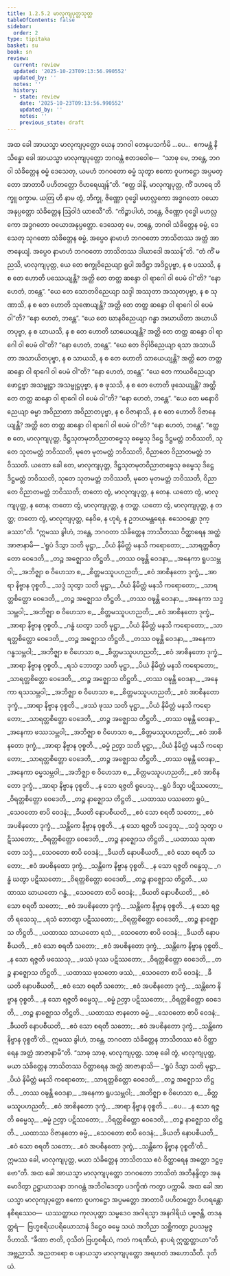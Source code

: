 ```yaml
---
title: 1.2.5.2 မာလုကျပုတ္တသုတ္တ
tableOfContents: false
sidebar:
  order: 2
type: tipitaka
basket: su
book: sn
review:
  current: review
  updated: '2025-10-23T09:13:56.990552'
  updated_by: ''
  notes: ''
  history:
  - state: review
    date: '2025-10-23T09:13:56.990552'
    updated_by: ''
    notes: ''
    previous_state: draft
---
```



<ReviewStatus review={frontmatter.review} showDetails={true} />

<HypothesisAnnotation frontmatter={frontmatter} />

<DynamicBreadcrumb />

<Division number="95" book="sn" e="ch" v="18" p="295">

<Paragraph number="467" book="sn">
အထ ခေါ အာယသ္မာ မာလုကျပုတ္တော ယေန ဘဂဝါ တေနုပသင်္ကမိ …ပေ…  ဧကမန္တံ နိသိန္နော ခေါ အာယသ္မာ မာလုကျပုတ္တော ဘဂဝန္တံ ဧတဒဝေါစ—  “သာဓု မေ, ဘန္တေ, ဘဂဝါ သံခိတ္တေန ဓမ္မံ ဒေသေတု, ယမဟံ ဘဂဝတော ဓမ္မံ သုတွာ ဧကော ဝူပကဋ္ဌော အပ္ပမတ္တော အာတာပီ ပဟိတတ္တော ဝိဟရေယျန်”တိ.
</Paragraph>

<Paragraph number="468" book="sn">
“ဧတ္ထ ဒါနိ, မာလုကျပုတ္တ, ကိံ ဒဟရေ ဘိက္ခူ ဝက္ခာမ. ယတြ ဟိ နာမ တွံ, ဘိက္ခု, ဇိဏ္ဏော ဝုဒ္ဓေါ မဟလ္လကော အဒ္ဓဂတော ဝယောအနုပ္ပတ္တော သံခိတ္တေန ဩဝါဒံ ယာစသီ”တိ.
</Paragraph>

<Paragraph number="469" book="sn">
“ကိဉ္စာပါဟံ, ဘန္တေ, ဇိဏ္ဏော ဝုဒ္ဓေါ မဟလ္လကော အဒ္ဓဂတော ဝယောအနုပ္ပတ္တော. ဒေသေတု မေ, ဘန္တေ, ဘဂဝါ သံခိတ္တေန ဓမ္မံ, ဒေသေတု သုဂတော သံခိတ္တေန ဓမ္မံ, အပ္ပေဝ နာမာဟံ ဘဂဝတော ဘာသိတဿ အတ္ထံ အာဇာနေယျံ. အပ္ပေဝ နာမာဟံ ဘဂဝတော ဘာသိတဿ ဒါယာဒေါ အဿန်”တိ.
</Paragraph>

<Paragraph number="470" book="sn">
“တံ ကိံ မညသိ, မာလုကျပုတ္တ, ယေ တေ စက္ခုဝိညေယျာ ရူပါ အဒိဋ္ဌာ အဒိဋ္ဌပုဗ္ဗာ, န စ ပဿသိ, န စ တေ ဟောတိ ပဿေယျန္တိ? အတ္ထိ တေ တတ္ထ ဆန္ဒော ဝါ ရာဂေါ ဝါ ပေမံ ဝါ”တိ? “နော ဟေတံ, ဘန္တေ”.
</Paragraph>

<Paragraph number="471" book="sn">
“ယေ တေ သောတဝိညေယျာ သဒ္ဒါ အဿုတာ အဿုတပုဗ္ဗာ, န စ သုဏာသိ, န စ တေ ဟောတိ သုဏေယျန္တိ? အတ္ထိ တေ တတ္ထ ဆန္ဒော ဝါ ရာဂေါ ဝါ ပေမံ ဝါ”တိ? “နော ဟေတံ, ဘန္တေ”.
</Paragraph>

<Paragraph number="472" book="sn">
“ယေ တေ ဃာနဝိညေယျာ ဂန္ဓာ အဃာယိတာ အဃာယိတပုဗ္ဗာ, န စ ဃာယသိ, န စ တေ ဟောတိ ဃာယေယျန္တိ? အတ္ထိ တေ တတ္ထ ဆန္ဒော ဝါ ရာဂေါ ဝါ ပေမံ ဝါ”တိ? “နော ဟေတံ, ဘန္တေ”.
</Paragraph>

<Paragraph number="473" book="sn">
“ယေ တေ ဇိဝှါဝိညေယျာ ရသာ အသာယိတာ အသာယိတပုဗ္ဗာ, န စ သာယသိ, န စ တေ ဟောတိ သာယေယျန္တိ? အတ္ထိ တေ တတ္ထ ဆန္ဒော ဝါ ရာဂေါ ဝါ ပေမံ ဝါ”တိ? “နော ဟေတံ, ဘန္တေ”.
</Paragraph>

<Paragraph number="474" book="sn">
“ယေ တေ ကာယဝိညေယျာ ဖောဋ္ဌဗ္ဗာ အသမ္ဖုဋ္ဌာ အသမ္ဖုဋ္ဌပုဗ္ဗာ, န စ ဖုသသိ, န စ တေ ဟောတိ ဖုသေယျန္တိ? အတ္ထိ တေ တတ္ထ ဆန္ဒော ဝါ ရာဂေါ ဝါ ပေမံ ဝါ”တိ? “နော ဟေတံ, ဘန္တေ”.
</Paragraph>

<Paragraph number="475" book="sn">
“ယေ တေ မနောဝိညေယျာ ဓမ္မာ အဝိညာတာ အဝိညာတပုဗ္ဗာ, န စ ဝိဇာနာသိ, န စ တေ ဟောတိ ဝိဇာနေယျန္တိ? အတ္ထိ တေ တတ္ထ ဆန္ဒော ဝါ ရာဂေါ ဝါ ပေမံ ဝါ”တိ? “နော ဟေတံ, ဘန္တေ”.
</Paragraph>

<Paragraph number="476" book="sn">
“ဧတ္ထ စ တေ, မာလုကျပုတ္တ, ဒိဋ္ဌသုတမုတဝိညာတဗ္ဗေသု ဓမ္မေသု ဒိဋ္ဌေ ဒိဋ္ဌမတ္တံ ဘဝိဿတိ, သုတေ သုတမတ္တံ ဘဝိဿတိ, မုတေ မုတမတ္တံ ဘဝိဿတိ, ဝိညာတေ ဝိညာတမတ္တံ ဘဝိဿတိ. ယတော ခေါ တေ, မာလုကျပုတ္တ, ဒိဋ္ဌသုတမုတဝိညာတဗ္ဗေသု ဓမ္မေသု ဒိဋ္ဌေ ဒိဋ္ဌမတ္တံ ဘဝိဿတိ, သုတေ သုတမတ္တံ ဘဝိဿတိ, မုတေ မုတမတ္တံ ဘဝိဿတိ, ဝိညာတေ ဝိညာတမတ္တံ ဘဝိဿတိ; တတော တွံ, မာလုကျပုတ္တ, န တေန. ယတော တွံ, မာလုကျပုတ္တ, န တေန; တတော တွံ, မာလုကျပုတ္တ, န တတ္ထ. ယတော တွံ, မာလုကျပုတ္တ, န တတ္ထ; တတော တွံ, မာလုကျပုတ္တ, နေဝိဓ, န ဟုရံ, န ဥဘယမန္တရေန. ဧသေဝန္တော ဒုက္ခဿာ”တိ.
</Paragraph>

<Paragraph number="477" book="sn">
“ဣမဿ ခွါဟံ, ဘန္တေ, ဘဂဝတာ သံခိတ္တေန ဘာသိတဿ ဝိတ္ထာရေန အတ္ထံ အာဇာနာမိ—
</Paragraph>

<Paragraph number="478" type="verses" book="sn">
_‘ရူပံ ဒိသွာ သတိ မုဋ္ဌာ,_  
_ပိယံ နိမိတ္တံ မနသိ ကရောတော;_  
_သာရတ္တစိတ္တော ဝေဒေတိ,_  
_တဉ္စ အဇ္ဈောသ တိဋ္ဌတိ._  

</Paragraph>

<Paragraph number="479" type="verses" book="sn">
_တဿ ဝဍ္ဎန္တိ ဝေဒနာ,_  
_အနေကာ ရူပသမ္ဘဝါ;_  
_အဘိဇ္ဈာ စ ဝိဟေသာ စ,_  
_စိတ္တမဿူပဟညတိ;_  
_ဧဝံ အာစိနတော ဒုက္ခံ,_  
_အာရာ နိဗ္ဗာန ဝုစ္စတိ._  

</Paragraph>

<Paragraph number="480" type="verses" book="sn">
_သဒ္ဒံ သုတွာ သတိ မုဋ္ဌာ,_  
_ပိယံ နိမိတ္တံ မနသိ ကရောတော;_  
_သာရတ္တစိတ္တော ဝေဒေတိ,_  
_တဉ္စ အဇ္ဈောသ တိဋ္ဌတိ._  

</Paragraph>

<Paragraph number="481" type="verses" book="sn">
_တဿ ဝဍ္ဎန္တိ ဝေဒနာ,_  
_အနေကာ သဒ္ဒသမ္ဘဝါ;_  
_အဘိဇ္ဈာ စ ဝိဟေသာ စ,_  
_စိတ္တမဿူပဟညတိ;_  
_ဧဝံ အာစိနတော ဒုက္ခံ,_  
_အာရာ နိဗ္ဗာန ဝုစ္စတိ._  

</Paragraph>

<Paragraph number="482" type="verses" book="sn">
_ဂန္ဓံ ဃတွာ သတိ မုဋ္ဌာ,_  
_ပိယံ နိမိတ္တံ မနသိ ကရောတော;_  
_သာရတ္တစိတ္တော ဝေဒေတိ,_  
_တဉ္စ အဇ္ဈောသ တိဋ္ဌတိ._  

</Paragraph>

<Paragraph number="483" type="verses" book="sn">
_တဿ ဝဍ္ဎန္တိ ဝေဒနာ,_  
_အနေကာ ဂန္ဓသမ္ဘဝါ;_  
_အဘိဇ္ဈာ စ ဝိဟေသာ စ,_  
_စိတ္တမဿူပဟညတိ;_  
_ဧဝံ အာစိနတော ဒုက္ခံ,_  
_အာရာ နိဗ္ဗာန ဝုစ္စတိ._  

</Paragraph>

<Paragraph number="484" type="verses" book="sn">
_ရသံ ဘောတွာ သတိ မုဋ္ဌာ,_  
_ပိယံ နိမိတ္တံ မနသိ ကရောတော;_  
_သာရတ္တစိတ္တော ဝေဒေတိ,_  
_တဉ္စ အဇ္ဈောသ တိဋ္ဌတိ._  

</Paragraph>

<Paragraph number="485" type="verses" book="sn">
_တဿ ဝဍ္ဎန္တိ ဝေဒနာ,_  
_အနေကာ ရသသမ္ဘဝါ;_  
_အဘိဇ္ဈာ စ ဝိဟေသာ စ,_  
_စိတ္တမဿူပဟညတိ;_  
_ဧဝံ အာစိနတော ဒုက္ခံ,_  
_အာရာ နိဗ္ဗာန ဝုစ္စတိ._  

</Paragraph>

<Paragraph number="486" type="verses" book="sn">
_ဖဿံ ဖုဿ သတိ မုဋ္ဌာ,_  
_ပိယံ နိမိတ္တံ မနသိ ကရောတော;_  
_သာရတ္တစိတ္တော ဝေဒေတိ,_  
_တဉ္စ အဇ္ဈောသ တိဋ္ဌတိ._  

</Paragraph>

<Paragraph number="487" type="verses" book="sn">
_တဿ ဝဍ္ဎန္တိ ဝေဒနာ,_  
_အနေကာ ဖဿသမ္ဘဝါ;_  
_အဘိဇ္ဈာ စ ဝိဟေသာ စ,_  
_စိတ္တမဿူပဟညတိ;_  
_ဧဝံ အာစိနတော ဒုက္ခံ,_  
_အာရာ နိဗ္ဗာန ဝုစ္စတိ._  

</Paragraph>

<Paragraph number="488" type="verses" book="sn">
_ဓမ္မံ ဉတွာ သတိ မုဋ္ဌာ,_  
_ပိယံ နိမိတ္တံ မနသိ ကရောတော;_  
_သာရတ္တစိတ္တော ဝေဒေတိ,_  
_တဉ္စ အဇ္ဈောသ တိဋ္ဌတိ._  

</Paragraph>

<Paragraph number="489" type="verses" book="sn">
_တဿ ဝဍ္ဎန္တိ ဝေဒနာ,_  
_အနေကာ ဓမ္မသမ္ဘဝါ;_  
_အဘိဇ္ဈာ စ ဝိဟေသာ စ,_  
_စိတ္တမဿူပဟညတိ;_  
_ဧဝံ အာစိနတော ဒုက္ခံ,_  
_အာရာ နိဗ္ဗာန ဝုစ္စတိ._  

</Paragraph>

<Paragraph number="490" type="verses" book="sn">
_န သော ရဇ္ဇတိ ရူပေသု,_  
_ရူပံ ဒိသွာ ပဋိဿတော;_  
_ဝိရတ္တစိတ္တော ဝေဒေတိ,_  
_တဉ္စ နာဇ္ဈောသ တိဋ္ဌတိ._  

</Paragraph>

<Paragraph number="491" type="verses" book="sn">
_ယထာဿ ပဿတော ရူပံ,_  
_သေဝတော စာပိ ဝေဒနံ;_  
_ခီယတိ နောပစီယတိ,_  
_ဧဝံ သော စရတီ သတော;_  
_ဧဝံ အပစိနတော ဒုက္ခံ,_  
_သန္တိကေ နိဗ္ဗာန ဝုစ္စတိ._  

</Paragraph>

<Paragraph number="492" type="verses" book="sn">
_န သော ရဇ္ဇတိ သဒ္ဒေသု,_  
_သဒ္ဒံ သုတွာ ပဋိဿတော;_  
_ဝိရတ္တစိတ္တော ဝေဒေတိ,_  
_တဉ္စ နာဇ္ဈောသ တိဋ္ဌတိ._  

</Paragraph>

<Paragraph number="493" type="verses" book="sn">
_ယထာဿ သုဏတော သဒ္ဒံ,_  
_သေဝတော စာပိ ဝေဒနံ;_  
_ခီယတိ နောပစီယတိ,_  
_ဧဝံ သော စရတီ သတော;_  
_ဧဝံ အပစိနတော ဒုက္ခံ,_  
_သန္တိကေ နိဗ္ဗာန ဝုစ္စတိ._  

</Paragraph>

<Paragraph number="494" type="verses" book="sn">
_န သော ရဇ္ဇတိ ဂန္ဓေသု,_  
_ဂန္ဓံ ဃတွာ ပဋိဿတော;_  
_ဝိရတ္တစိတ္တော ဝေဒေတိ,_  
_တဉ္စ နာဇ္ဈောသ တိဋ္ဌတိ._  

</Paragraph>

<Paragraph number="495" type="verses" book="sn">
_ယထာဿ ဃာယတော ဂန္ဓံ,_  
_သေဝတော စာပိ ဝေဒနံ;_  
_ခီယတိ နောပစီယတိ,_  
_ဧဝံ သော စရတီ သတော;_  
_ဧဝံ အပစိနတော ဒုက္ခံ,_  
_သန္တိကေ နိဗ္ဗာန ဝုစ္စတိ._  

</Paragraph>

<Paragraph number="496" type="verses" book="sn">
_န သော ရဇ္ဇတိ ရသေသု,_  
_ရသံ ဘောတွာ ပဋိဿတော;_  
_ဝိရတ္တစိတ္တော ဝေဒေတိ,_  
_တဉ္စ နာဇ္ဈောသ တိဋ္ဌတိ._  

</Paragraph>

<Paragraph number="497" type="verses" book="sn">
_ယထာဿ သာယတော ရသံ,_  
_သေဝတော စာပိ ဝေဒနံ;_  
_ခီယတိ နောပစီယတိ,_  
_ဧဝံ သော စရတီ သတော;_  
_ဧဝံ အပစိနတော ဒုက္ခံ,_  
_သန္တိကေ နိဗ္ဗာန ဝုစ္စတိ._  

</Paragraph>

<Paragraph number="498" type="verses" book="sn">
_န သော ရဇ္ဇတိ ဖဿေသု,_  
_ဖဿံ ဖုဿ ပဋိဿတော;_  
_ဝိရတ္တစိတ္တော ဝေဒေတိ,_  
_တဉ္စ နာဇ္ဈောသ တိဋ္ဌတိ._  

</Paragraph>

<Paragraph number="499" type="verses" book="sn">
_ယထာဿ ဖုသတော ဖဿံ,_  
_သေဝတော စာပိ ဝေဒနံ;_  
_ခီယတိ နောပစီယတိ,_  
_ဧဝံ သော စရတီ သတော;_  
_ဧဝံ အပစိနတော ဒုက္ခံ,_  
_သန္တိကေ နိဗ္ဗာန ဝုစ္စတိ._  

</Paragraph>

<Paragraph number="500" type="verses" book="sn">
_န သော ရဇ္ဇတိ ဓမ္မေသု,_  
_ဓမ္မံ ဉတွာ ပဋိဿတော;_  
_ဝိရတ္တစိတ္တော ဝေဒေတိ,_  
_တဉ္စ နာဇ္ဈောသ တိဋ္ဌတိ._  

</Paragraph>

<Paragraph number="501" type="verses" book="sn">
_ယထာဿ ဇာနတော ဓမ္မံ,_  
_သေဝတော စာပိ ဝေဒနံ;_  
_ခီယတိ နောပစီယတိ,_  
_ဧဝံ သော စရတီ သတော;_  
_ဧဝံ အပစိနတော ဒုက္ခံ,_  
_သန္တိကေ နိဗ္ဗာန ဝုစ္စတီ’တိ._  

</Paragraph>

<Paragraph number="502" book="sn">
ဣမဿ ခွါဟံ, ဘန္တေ, ဘဂဝတာ သံခိတ္တေန ဘာသိတဿ ဧဝံ ဝိတ္ထာရေန အတ္ထံ အာဇာနာမီ”တိ. “သာဓု သာဓု, မာလုကျပုတ္တ. သာဓု ခေါ တွံ, မာလုကျပုတ္တ, မယာ သံခိတ္တေန ဘာသိတဿ ဝိတ္ထာရေန အတ္ထံ အာဇာနာသိ—
</Paragraph>

<Paragraph number="503" type="verses" book="sn">
_‘ရူပံ ဒိသွာ သတိ မုဋ္ဌာ,_  
_ပိယံ နိမိတ္တံ မနသိ ကရောတော;_  
_သာရတ္တစိတ္တော ဝေဒေတိ,_  
_တဉ္စ အဇ္ဈောသ တိဋ္ဌတိ._  

</Paragraph>

<Paragraph number="504" type="verses" book="sn">
_တဿ ဝဍ္ဎန္တိ ဝေဒနာ,_  
_အနေကာ ရူပသမ္ဘဝါ;_  
_အဘိဇ္ဈာ စ ဝိဟေသာ စ,_  
_စိတ္တမဿူပဟညတိ;_  
_ဧဝံ အာစိနတော ဒုက္ခံ,_  
_အာရာ နိဗ္ဗာန ဝုစ္စတိ._  


</Paragraph>
</Division>

<Paragraph number="505" type="center" book="sn">
…ပေ…


</Paragraph>

<Paragraph number="506" type="verses" book="sn">
_န သော ရဇ္ဇတိ ဓမ္မေသု,_  
_ဓမ္မံ ဉတွာ ပဋိဿတော;_  
_ဝိရတ္တစိတ္တော ဝေဒေတိ,_  
_တဉ္စ နာဇ္ဈောသ တိဋ္ဌတိ._  

</Paragraph>

<Paragraph number="507" type="verses" book="sn">
_ယထာဿ ဝိဇာနတော ဓမ္မံ,_  
_သေဝတော စာပိ ဝေဒနံ;_  
_ခီယတိ နောပစီယတိ,_  
_ဧဝံ သော စရတီ သတော;_  
_ဧဝံ အပစိနတော ဒုက္ခံ,_  
_သန္တိကေ နိဗ္ဗာန ဝုစ္စတီ’တိ._  

</Paragraph>

<Paragraph number="508" type="center" book="sn">
ဣမဿ ခေါ, မာလုကျပုတ္တ, မယာ သံခိတ္တေန ဘာသိတဿ ဧဝံ ဝိတ္ထာရေန အတ္ထော ဒဋ္ဌဗ္ဗော”တိ.
</Paragraph>

<Paragraph number="509" book="sn">
အထ ခေါ အာယသ္မာ မာလုကျပုတ္တော ဘဂဝတော ဘာသိတံ အဘိနန္ဒိတွာ အနုမောဒိတွာ ဥဋ္ဌာယာသနာ ဘဂဝန္တံ အဘိဝါဒေတွာ ပဒက္ခိဏံ ကတွာ ပက္ကာမိ. အထ ခေါ အာယသ္မာ မာလုကျပုတ္တော ဧကော ဝူပကဋ္ဌော အပ္ပမတ္တော အာတာပီ ပဟိတတ္တော ဝိဟရန္တော နစိရဿေဝ—  ယဿတ္ထာယ ကုလပုတ္တာ သမ္မဒေဝ အဂါရသ္မာ အနဂါရိယံ ပဗ္ဗဇန္တိ, တဒနုတ္တရံ—  ဗြဟ္မစရိယပရိယောသာနံ ဒိဋ္ဌေဝ ဓမ္မေ သယံ အဘိညာ သစ္ဆိကတွာ ဥပသမ္ပဇ္ဇ ဝိဟာသိ. “ခီဏာ ဇာတိ, ဝုသိတံ ဗြဟ္မစရိယံ, ကတံ ကရဏီယံ, နာပရံ ဣတ္ထတ္တာယာ”တိ အဗ္ဘညာသိ. အညတရော စ ပနာယသ္မာ မာလုကျပုတ္တော အရဟတံ အဟောသီတိ.

</Paragraph>

<Paragraph number="510" type="center" book="sn">
ဒုတိယံ.
</Paragraph>